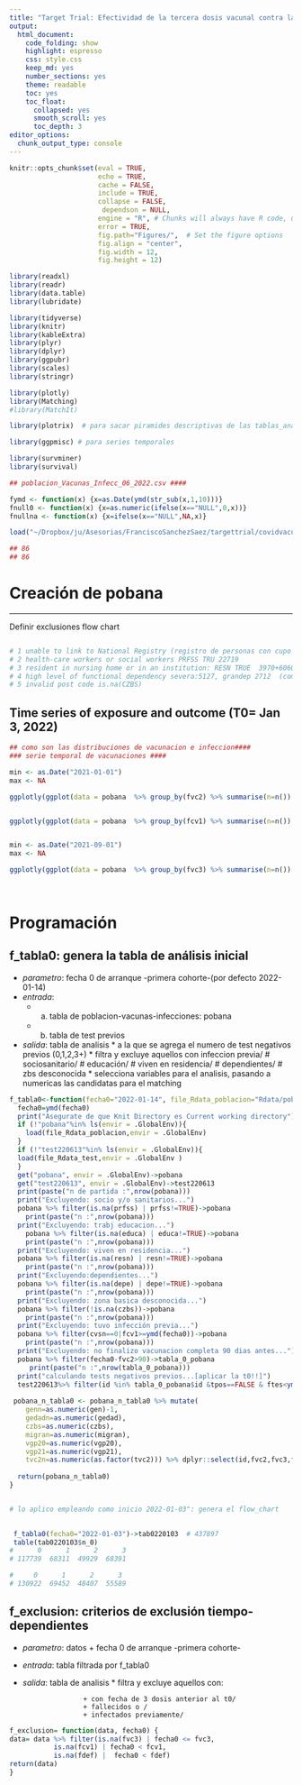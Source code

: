 ```yaml
---
title: "Target Trial: Efectividad de la tercera dosis vacunal contra la infección por la variante Omicron en Navarra"
output: 
  html_document:
    code_folding: show
    highlight: espresso
    css: style.css
    keep_md: yes
    number_sections: yes
    theme: readable
    toc: yes  
    toc_float:
      collapsed: yes
      smooth_scroll: yes
      toc_depth: 3     
editor_options: 
  chunk_output_type: console
---
```



```r
knitr::opts_chunk$set(eval = TRUE, 
                      echo = TRUE, 
                      cache = FALSE,
                      include = TRUE,
                      collapse = FALSE,
                       dependson = NULL,
                      engine = "R", # Chunks will always have R code, unless noted
                      error = TRUE,
                      fig.path="Figures/",  # Set the figure options
                      fig.align = "center", 
                      fig.width = 12,
                      fig.height = 12)
```


```r
library(readxl)
library(readr)
library(data.table)
library(lubridate)

library(tidyverse)
library(knitr)
library(kableExtra)
library(plyr)
library(dplyr)
library(ggpubr)
library(scales)
library(stringr)

library(plotly)
library(Matching)
#library(MatchIt)

library(plotrix)  # para sacar piramides descriptivas de las tablas_analisis

library(ggpmisc) # para series temporales

library(survminer)
library(survival)

```


```r
## poblacion_Vacunas_Infecc_06_2022.csv ####

fymd <- function(x) {x=as.Date(ymd(str_sub(x,1,10)))}
fnull0 <- function(x) {x=as.numeric(ifelse(x=="NULL",0,x))}
fnullna <- function(x) {x=ifelse(x=="NULL",NA,x)}

```


```r

load("~/Dropbox/ju/Asesorias/FranciscoSanchezSaez/targettrial/covidvacunas/Rdata/ttcvc3d_220628.Rdata")

## 86
## 86

```

# Creación de pobana

***

Definir exclusiones flow chart

```r


```


```r
# 1 unable to link to National Registry (registro de personas con cupo en AP-publica)
# 2 health-care workers or social workers PRFSS TRU 22719
# 3 resident in nursing home or in an institution: RESN TRUE  3970+6060=10030 
# 4 high level of functional dependency severa:5127, grandep 2712  (como se hace en jerarquia este 7839 n - no tiene porque corresponder.. sera el n tras excluir los casos anteriores).. tenemos otra variable.. mirar en el chunck, al final hago un mix entre gdep y depe de vacunas-infeccion.. total 11036 DEPE TRUE
# 5 invalid post code is.na(CZBS)

```


## Time series of exposure and outcome (T0= Jan 3, 2022)

```r



## como son las distribuciones de vacunacion e infeccion####
### serie temporal de vacunaciones ####

min <- as.Date("2021-01-01")
max <- NA

ggplotly(ggplot(data = pobana  %>% group_by(fvc2) %>% summarise(n=n()) %>% na.omit(), aes(x = fvc2, y = n))+ geom_line(color = "#E7B800", size = 1) + scale_x_date(limits = c(min, max), date_labels = "%b/%y") +stat_peaks(colour = "purple") +ggtitle("Segunda dosis"))


ggplotly(ggplot(data = pobana  %>% group_by(fcv1) %>% summarise(n=n()) %>% na.omit(), aes(x = fcv1, y = n))+ geom_line(color = "#E7B800", size = 1) + scale_x_date(limits = c(min, max), date_labels = "%b/%y") +stat_peaks(colour = "purple") +ggtitle("Infecciones"))


min <- as.Date("2021-09-01")
max <- NA

ggplotly(ggplot(data = pobana  %>% group_by(fvc3) %>% summarise(n=n()) %>% na.omit(), aes(x = fvc3, y = n))+ geom_line(color = "#E7B800", size = 1) + scale_x_date(limits = c(min, max), date_labels = "%b/%y") +stat_peaks(colour = "purple") +ggtitle("Tercera dosis"))
         
        

```

# Programación

## f_tabla0: genera la tabla de análisis inicial

 * *parametro*: fecha 0 de arranque -primera cohorte-(por defecto 2022-01-14)
 * *entrada*: 
    + a. tabla de poblacion-vacunas-infecciones: pobana
    + b. tabla de test previos
 * *salida*: tabla de analisis 
            * a la que se agrega el numero de test negativos previos (0,1,2,3+)
            * filtra                  y excluye aquellos con  infeccion previa/
                                                      # sociosanitario/
                                                      # educación/
                                                      # viven en residencia/
                                                      # dependientes/ 
                                                      # zbs desconocida
             * selecciona variables para el analisis, pasando a numericas las candidatas para el matching 
             
             
```r

f_tabla0<-function(fecha0="2022-01-14", file_Rdata_poblacion="Rdata/pobana.Rdata",file_Rdata_test="Rdata/test220613.Rdata") {
  fecha0=ymd(fecha0)
  print("Asegurate de que Knit Directory es Current working directory")
  if (!"pobana"%in% ls(envir = .GlobalEnv)){
    load(file_Rdata_poblacion,envir = .GlobalEnv)
  }
  if (!"test220613"%in% ls(envir = .GlobalEnv)){
  load(file_Rdata_test,envir = .GlobalEnv )
  }
  get("pobana", envir = .GlobalEnv)->pobana
  get("test220613", envir = .GlobalEnv)->test220613
  print(paste("n de partida :",nrow(pobana)))
  print("Excluyendo: socio y/o sanitarios...") 
  pobana %>% filter(is.na(prfss) | prfss!=TRUE)->pobana
    print(paste("n :",nrow(pobana)))
  print("Excluyendo: trabj educacion...") 
    pobana %>% filter(is.na(educa) | educa!=TRUE)->pobana 
    print(paste("n :",nrow(pobana)))  
  print("Excluyendo: viven en residencia...") 
  pobana %>% filter(is.na(resn) | resn!=TRUE)->pobana
    print(paste("n :",nrow(pobana)))
  print("Excluyendo:dependientes...")   
  pobana %>% filter(is.na(depe) | depe!=TRUE)->pobana
    print(paste("n :",nrow(pobana)))
  print("Excluyendo: zona basica desconocida...")   
  pobana %>% filter(!is.na(czbs))->pobana 
    print(paste("n :",nrow(pobana)))
  print("Excluyendo: tuvo infección previa...")
  pobana %>% filter(cvsn==0|fcv1>=ymd(fecha0))->pobana
    print(paste("n :",nrow(pobana)))
  print("Excluyendo: no finalizo vacunacion completa 90 dias antes...")
  pobana %>% filter(fecha0-fvc2>90)->tabla_0_pobana
     print(paste("n :",nrow(tabla_0_pobana))) 
  print("calculando tests negativos previos...[aplicar la t0!!]")
  test220613%>% filter(id %in% tabla_0_pobana$id &tpos==FALSE & ftes<ymd(fecha0)) %>% group_by(id)%>% summarise(n_0=max(n)) %>% right_join(tabla_0_pobana, by="id") %>% mutate(n_0=ifelse(is.na(n_0),0,ifelse(n_0>3,3,n_0)), tv2=as.numeric(ymd(fecha0)-fvc2))->pobana_n_tabla0
  
 pobana_n_tabla0 <- pobana_n_tabla0 %>% mutate(
    genn=as.numeric(gen)-1,
    gedadn=as.numeric(gedad),
    czbs=as.numeric(czbs),
    migran=as.numeric(migran),
    vgp20=as.numeric(vgp20),
    vgp21=as.numeric(vgp21),
    tvc2n=as.numeric(as.factor(tvc2))) %>% dplyr::select(id,fvc2,fvc3,fdef,fcv1,fih1,genn,gedad,gedadn,czbs,n_0,tvc2n,tvc3,tv2,migran,vgp20,vgp21,ucn8) 
 
  return(pobana_n_tabla0)
}


# lo aplico empleando como inicio 2022-01-03": genera el flow_chart
 

 f_tabla0(fecha0="2022-01-03")->tab0220103  # 437897
 table(tab0220103$n_0)
#      0      1      2      3 
# 117739  68311  49929  68391 

#     0      1      2      3 
# 130922  69452  48407  55589 


```


## f_exclusion: criterios de exclusión tiempo-dependientes

* *parametro*: datos + fecha 0 de arranque -primera cohorte-
* *entrada*: tabla filtrada por f_tabla0
* *salida*: tabla de analisis 
            * filtra y excluye aquellos con:
            
                     + con fecha de 3 dosis anterior al t0/
                     + fallecidos o /
                     + infectados previamente/
                                                     

```r

f_exclusion= function(data, fecha0) {
data= data %>% filter(is.na(fvc3) | fecha0 <= fvc3,
           is.na(fcv1) | fecha0 < fcv1,
           is.na(fdef) |  fecha0 < fdef)
return(data)           
}


```


